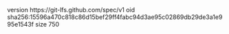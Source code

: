 version https://git-lfs.github.com/spec/v1
oid sha256:15596a470c818c86d15bef29ff4fabc94d3ae95c02869db29de3a1e995e1543f
size 750
